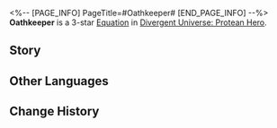 <%-- [PAGE_INFO]
PageTitle=#Oathkeeper#
[END_PAGE_INFO] --%>
{{Equation Infobox
|period   = Protean Hero
|rarity   = 3
|path1    = Remembrance*6
|path2    = The Hunt*4
|effect   = After turn {{Color|h|12}} (counted as the cumulative number of turns taken by all allies) ends, action advances the first character in the lineup and their memosprite by 100%. For the next {{Color|h|1}} turn(s), grant them an extra turn at the end of the turn. After using an attack in this extra turn, deals Additional DMG equal to {{Color|h|600%}} of the attacker's ATK to the attacked target. Every stack of "{{Trait|Obsession}}" allies possess increases this DMG multiplier by {{Color|h|1%}} of the original multiplier.
|mentions = Talanton; Zagreus
}}
'''Oathkeeper''' is a 3-star [[Divergent Universe: Protean Hero/Equatoins|Equation]] in [[Divergent Universe: Protean Hero]].

==Story==
{{Description|Hush, the Oathkeepers of Talanton are coming.<br />May you have lived your life with integrity and never broken an oath,<br />Be it a deal with a workshop, an alliance with a neighboring land,<br />A promise to the Titans, or a miracle prayed for in a temple.<br />The believers of Talanton are everywhere. They are the wind,<br />The shadows, and the shattered stone tablets.<br />They defend all contracts of the world on behalf of the Titans.<br />With daggers, they slay kings who betray allies.<br />With an eagle's beak, they punish gamblers who deceive the Titans.<br />With a rose, they wounded even the cunning Zagreus.<br />Some claim the Oathkeepers are merely the priests' lies,<br />But that is because one cannot see them until one dies.<br />No matter how much you evade, they will always be waiting for you at the end.}}
<!--
==Gameplay Notes==
* 
-->
==Other Languages==
{{Other Languages
|en   = Oathkeeper
|zhs  = 护誓者
|zht  = 護誓者
|ja   = {{Rubi|誓|ちか}}いの{{Rubi|守護者|しゅごしゃ}}
|ko   = 서약의 수호자
|es   = Guardián del juramento
|fr   = Gardien du serment
|ru   = Хранитель клятвы
|th   = ผู้รักษาคำสาบาน
|vi   = Người Bảo Vệ Lời Thề
|de   = Eidbewahrer
|id   = Oathkeeper
|pt   = Mantenedor de Promessas
}}

==Change History==
{{Change History|3.1}}